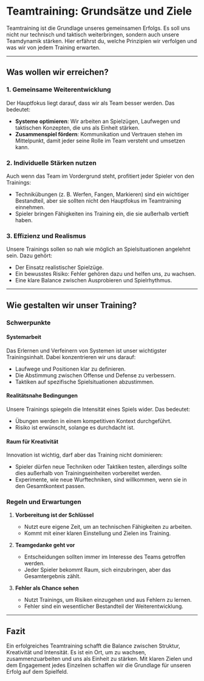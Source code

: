 # Teamtraining: Grundsätze und Ziele

Teamtraining ist die Grundlage unseres gemeinsamen Erfolgs. Es soll uns nicht nur technisch und taktisch weiterbringen, sondern auch unsere Teamdynamik stärken. Hier erfährst du, welche Prinzipien wir verfolgen und was wir von jedem Training erwarten.

---

## Was wollen wir erreichen?

### 1. **Gemeinsame Weiterentwicklung**
Der Hauptfokus liegt darauf, dass wir als Team besser werden. Das bedeutet:
- **Systeme optimieren**: Wir arbeiten an Spielzügen, Laufwegen und taktischen Konzepten, die uns als Einheit stärken.
- **Zusammenspiel fördern**: Kommunikation und Vertrauen stehen im Mittelpunkt, damit jeder seine Rolle im Team versteht und umsetzen kann.

### 2. **Individuelle Stärken nutzen**
Auch wenn das Team im Vordergrund steht, profitiert jeder Spieler von den Trainings:
- Technikübungen (z. B. Werfen, Fangen, Markieren) sind ein wichtiger Bestandteil, aber sie sollten nicht den Hauptfokus im Teamtraining einnehmen.
- Spieler bringen Fähigkeiten ins Training ein, die sie außerhalb vertieft haben.

### 3. **Effizienz und Realismus**
Unsere Trainings sollen so nah wie möglich an Spielsituationen angelehnt sein. Dazu gehört:
- Der Einsatz realistischer Spielzüge.
- Ein bewusstes Risiko: Fehler gehören dazu und helfen uns, zu wachsen.
- Eine klare Balance zwischen Ausprobieren und Spielrhythmus.

---

## Wie gestalten wir unser Training?

### Schwerpunkte

#### **Systemarbeit**
Das Erlernen und Verfeinern von Systemen ist unser wichtigster Trainingsinhalt. Dabei konzentrieren wir uns darauf:
- Laufwege und Positionen klar zu definieren.
- Die Abstimmung zwischen Offense und Defense zu verbessern.
- Taktiken auf spezifische Spielsituationen abzustimmen.

#### **Realitätsnahe Bedingungen**
Unsere Trainings spiegeln die Intensität eines Spiels wider. Das bedeutet:
- Übungen werden in einem kompetitiven Kontext durchgeführt.
- Risiko ist erwünscht, solange es durchdacht ist.

#### **Raum für Kreativität**
Innovation ist wichtig, darf aber das Training nicht dominieren:
- Spieler dürfen neue Techniken oder Taktiken testen, allerdings sollte dies außerhalb von Trainingseinheiten vorbereitet werden.
- Experimente, wie neue Wurftechniken, sind willkommen, wenn sie in den Gesamtkontext passen.

### Regeln und Erwartungen

1. **Vorbereitung ist der Schlüssel**
   - Nutzt eure eigene Zeit, um an technischen Fähigkeiten zu arbeiten.
   - Kommt mit einer klaren Einstellung und Zielen ins Training.

2. **Teamgedanke geht vor**
   - Entscheidungen sollten immer im Interesse des Teams getroffen werden.
   - Jeder Spieler bekommt Raum, sich einzubringen, aber das Gesamtergebnis zählt.

3. **Fehler als Chance sehen**
   - Nutzt Trainings, um Risiken einzugehen und aus Fehlern zu lernen.
   - Fehler sind ein wesentlicher Bestandteil der Weiterentwicklung.

---

## Fazit
Ein erfolgreiches Teamtraining schafft die Balance zwischen Struktur, Kreativität und Intensität. Es ist ein Ort, um zu wachsen, zusammenzuarbeiten und uns als Einheit zu stärken. Mit klaren Zielen und dem Engagement jedes Einzelnen schaffen wir die Grundlage für unseren Erfolg auf dem Spielfeld.

